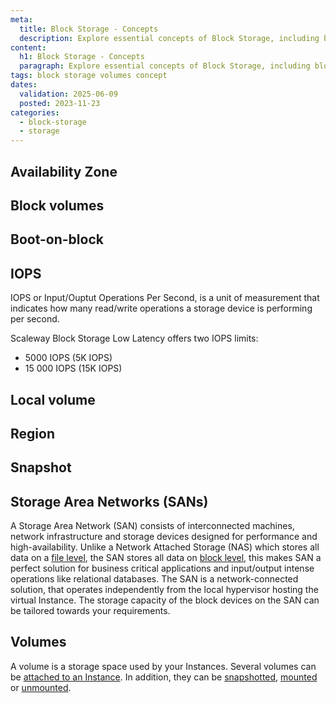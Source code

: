 ```yaml
---
meta:
  title: Block Storage - Concepts
  description: Explore essential concepts of Block Storage, including block devices, IOPS, SANs, local volumes, and their roles in enhancing storage performance and reliability.
content:
  h1: Block Storage - Concepts
  paragraph: Explore essential concepts of Block Storage, including block devices, IOPS, SANs, local volumes, and their roles in enhancing storage performance and reliability.
tags: block storage volumes concept
dates:
  validation: 2025-06-09
  posted: 2023-11-23
categories:
  - block-storage
  - storage
---
```


## Availability Zone

<Macro id="availability-zone" />

## Block volumes

<Macro id="block-volumes" />

## Boot-on-block

<Macro id="storage-boot-on-block" />

## IOPS

IOPS or Input/Ouptut Operations Per Second, is a unit of measurement that indicates how many read/write operations a storage device is performing per second.

Scaleway Block Storage Low Latency offers two IOPS limits:

- 5000 IOPS (5K IOPS)
- 15 000 IOPS (15K IOPS)

## Local volume

<Macro id="local-volumes" />

## Region

<Macro id="region" />

## Snapshot

<Macro id="block-snapshot" />

## Storage Area Networks (SANs)

A Storage Area Network (SAN) consists of interconnected machines, network infrastructure and storage devices designed for performance and high-availability. Unlike a Network Attached Storage (NAS) which stores all data on a [file level](https://www.scaleway.com/en/blog/understanding-the-different-types-of-storage/#what-is-file-storage), the SAN stores all data on [block level](https://www.scaleway.com/en/blog/understanding-the-different-types-of-storage/#what-is-block-storage), this makes SAN a perfect solution for business critical applications and input/output intense operations like relational databases. The SAN is a network-connected solution, that operates independently from the local hypervisor hosting the virtual Instance. The storage capacity of the block devices on the SAN can be tailored towards your requirements.

## Volumes

A volume is a storage space used by your Instances. Several volumes can be [attached to an Instance](/block-storage/how-to/attach-a-volume/). In addition, they can be [snapshotted](/block-storage/how-to/create-a-snapshot/), [mounted](/block-storage/api-cli/managing-a-volume/#mounting-and-using-a-block-storage-volume) or [unmounted](/block-storage/api-cli/unmounting-a-volume/).